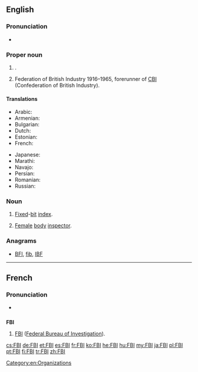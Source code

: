 ==English==

===Pronunciation===
* {{IPA|/ˈɛf.biː.aɪ/}}

===Proper noun===
{{en-proper noun}}

# {{US}} {{w|Federal Bureau of Investigation}}.
# {{British}} Federation of British Industry 1916–1965, forerunner of [[CBI]] (Confederation of British Industry).

====Translations====
{{trans-top|Federal Bureau of Investigation}}
* Arabic: {{t-|ar|إف بي أي|m|tr='ef bii 'ay}}
* Armenian: {{t-|hy|ՀԴԲ|tr=HDB|sc=Armn}}
* Bulgarian: {{t-|bg|ФБР|n}}
* Dutch: {{t-|nl|FBI|m}}
* Estonian: {{t-|et|Föderaalne Juurdlusbüroo}}
* French: {{t+|fr|FBI|m}}
{{trans-mid}}
* Japanese: {{t-|ja|エフ・ビー・アイ|tr=efu-bī-ai}}
* Marathi: {{t-|mr|एफ्.बी.आय्.|tr=ef.bī.āy.|sc=Deva}}
* Navajo: {{tø|nv|Wááshindoon bisiláo nidaʼałkaahígíí}}
* Persian: {{t-|fa|اف‌بی‌آی|tr=ef-bi-ây|sc=fa-Arab}}
* Romanian: {{t-|ro|FBI}}
* Russian: {{t+|ru|ФБР|n|tr=fe-be-ér}}
{{trans-bottom}}

===Noun===
{{en-noun|?}}

# [[fixed|Fixed]]-[[bit]] [[index]].
# {{US|humorous}} [[female|Female]] [[body]] [[inspector]].

===Anagrams===
* [[BFI#English|BFI]], [[fib#English|fib]], [[IBF#English|IBF]]

[[Category:en:Organizations]]

----

==French==

===Pronunciation===
* {{IPA|/ˈɛf bi aj/|lang=fr}}

==={{initialism|lang=fr}}===
'''FBI''' {{m}}

# [[FBI]] ([[Federal Bureau of Investigation]]).

[[cs:FBI]]
[[de:FBI]]
[[et:FBI]]
[[es:FBI]]
[[fr:FBI]]
[[ko:FBI]]
[[he:FBI]]
[[hu:FBI]]
[[my:FBI]]
[[ja:FBI]]
[[pl:FBI]]
[[pt:FBI]]
[[fi:FBI]]
[[tr:FBI]]
[[zh:FBI]]